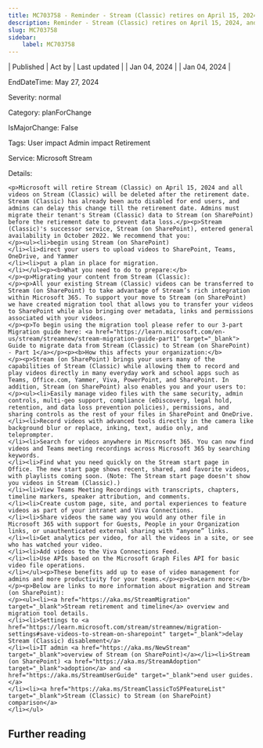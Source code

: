 ```yaml
---
title: MC703758 - Reminder - Stream (Classic) retires on April 15, 2024, and all unmigrated videos will be deleted
description: Reminder - Stream (Classic) retires on April 15, 2024, and all unmigrated videos will be deleted
slug: MC703758
sidebar:
    label: MC703758
---
```



| Published | Act by | Last updated |
| Jan 04, 2024 |  | Jan 04, 2024 |

EndDateTime: May 27, 2024

Severity: normal

Category: planForChange

IsMajorChange: False

Tags: User impact Admin impact Retirement

Service: Microsoft Stream

Details: 

```
<p>Microsoft will retire Stream (Classic) on April 15, 2024 and all videos on Stream (Classic) will be deleted after the retirement date. Stream (Classic) has already been auto disabled for end users, and admins can delay this change till the retirement date. Admins must migrate their tenant's Stream (Classic) data to Stream (on SharePoint) before the retirement date to prevent data loss.</p><p>Stream (Classic)'s successor service, Stream (on SharePoint), entered general availability in October 2022. We recommend that you:
</p><ul><li>begin using Stream (on SharePoint)
</li><li>direct your users to upload videos to SharePoint, Teams, OneDrive, and Yammer
</li><li>put a plan in place for migration.
</li></ul><p><b>What you need to do to prepare:</b>
</p><p>Migrating your content from Stream (Classic):
</p><p>All your existing Stream (Classic) videos can be transferred to Stream (on SharePoint) to take advantage of Stream’s rich integration within Microsoft 365. To support your move to Stream (on SharePoint) we have created migration tool that allows you to transfer your videos to SharePoint while also bringing over metadata, links and permissions associated with your videos.
</p><p>To begin using the migration tool please refer to our 3-part Migration guide here: <a href="https://learn.microsoft.com/en-us/stream/streamnew/stream-migration-guide-part1" target="_blank"> Guide to migrate data from Stream (Classic) to Stream (on SharePoint) - Part 1</a></p><p><b>How this affects your organization:</b>
</p><p>Stream (on SharePoint) brings your users many of the capabilities of Stream (Classic) while allowing them to record and play videos directly in many everyday work and school apps such as Teams, Office.com, Yammer, Viva, PowerPoint, and SharePoint. In addition, Stream (on SharePoint) also enables you and your users to:
</p><ul><li>Easily manage video files with the same security, admin controls, multi-geo support, compliance (eDiscovery, legal hold, retention, and data loss prevention policies), permissions, and sharing controls as the rest of your files in SharePoint and OneDrive. 
</li><li>Record videos with advanced tools directly in the camera like background blur or replace, inking, text, audio only, and teleprompter. 
</li><li>Search for videos anywhere in Microsoft 365. You can now find videos and Teams meeting recordings across Microsoft 365 by searching keywords.
</li><li>Find what you need quickly on the Stream start page in Office. The new start page shows recent, shared, and favorite videos, with playlists coming soon. (Note: The Stream start page doesn't show you videos in Stream (Classic).) 
</li><li>View Teams Meeting Recordings with transcripts, chapters, timeline markers, speaker attribution, and comments. 
</li><li>Create custom page, site, and portal experiences to feature videos as part of your intranet and Viva Connections. 
</li><li>Share videos the same way you would any other file in Microsoft 365 with support for Guests, People in your Organization links, or unauthenticated external sharing with “anyone” links. 
</li><li>Get analytics per video, for all the videos in a site, or see who has watched your video. 
</li><li>Add videos to the Viva Connections Feed. 
</li><li>Use APIs based on the Microsoft Graph Files API for basic video file operations. 
</li></ul><p>These benefits add up to ease of video management for admins and more productivity for your teams.</p><p><b>Learn more:</b></p><p>Below are links to more information about migration and Stream (on SharePoint):
</p><ul><li><a href="https://aka.ms/StreamMigration" target="_blank">Stream retirement and timeline</a> overview and migration tool details.
</li><li>Settings to <a href="https://learn.microsoft.com/stream/streamnew/migration-settings#save-videos-to-stream-on-sharepoint" target="_blank">delay Stream (Classic) disablement</a>
</li><li>IT admin <a href="https://aka.ms/NewStream" target="_blank">overview of Stream (on SharePoint)</a></li><li>Stream (on SharePoint) <a href="https://aka.ms/StreamAdoption" target="_blank">adoption</a> and <a href="https://aka.ms/StreamUserGuide" target="_blank">end user guides.</a>
</li><li><a href="https://aka.ms/StreamClassicToSPFeatureList" target="_blank">Stream (Classic) to Stream (on SharePoint) comparison</a>
</li></ul>
```

## Further reading
